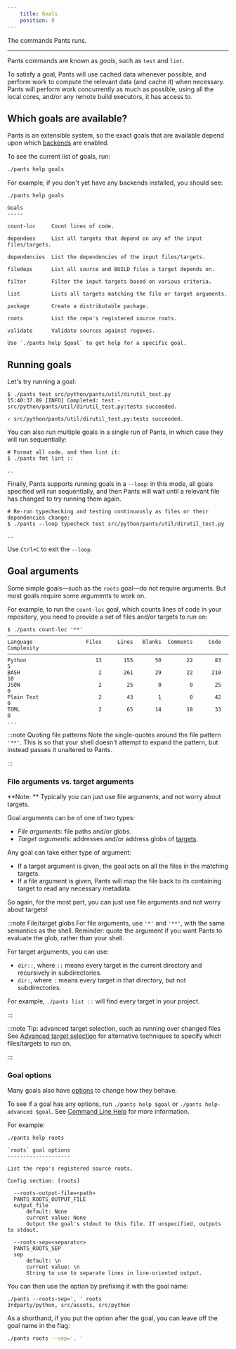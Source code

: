 ```yaml
---
    title: Goals
    position: 0
---
```


The commands Pants runs.

---

Pants commands are known as _goals_, such as `test` and `lint`.

To satisfy a goal, Pants will use cached data whenever possible, and perform work to compute the relevant data (and cache it) when necessary. Pants will perform work concurrently as much as possible, using all the local cores, and/or any remote build executors, it has access to.

## Which goals are available?

Pants is an extensible system, so the exact goals that are available depend upon which [backends](./backends.mdx) are enabled.

To see the current list of goals, run:

```bash
./pants help goals
```

For example, if you don't yet have any backends installed, you should see:

```text title="Shell"
./pants help goals

Goals
-----

count-loc     Count lines of code.

dependees     List all targets that depend on any of the input files/targets.

dependencies  List the dependencies of the input files/targets.

filedeps      List all source and BUILD files a target depends on.

filter        Filter the input targets based on various criteria.

list          Lists all targets matching the file or target arguments.

package       Create a distributable package.

roots         List the repo's registered source roots.

validate      Validate sources against regexes.

Use `./pants help $goal` to get help for a specific goal.
```

## Running goals

Let's try running a goal:

```text title="Shell"
$ ./pants test src/python/pants/util/dirutil_test.py
15:40:37.89 [INFO] Completed: test - src/python/pants/util/dirutil_test.py:tests succeeded.

✓ src/python/pants/util/dirutil_test.py:tests succeeded.
```

You can also run multiple goals in a single run of Pants, in which case they will run sequentially:

```text title="text"
# Format all code, and then lint it:
$ ./pants fmt lint ::

..
```

Finally, Pants supports running goals in a `--loop`: in this mode, all goals specified will run sequentially, and then Pants will wait until a relevant file has changed to try running them again.

```text title="text"
# Re-run typechecking and testing continuously as files or their dependencies change:
$ ./pants --loop typecheck test src/python/pants/util/dirutil_test.py

..
```

Use `Ctrl+C` to exit the `--loop`.

## Goal arguments

Some simple goals—such as the `roots` goal—do not require arguments. But most goals require some arguments to work on.

For example, to run the `count-loc` goal, which counts lines of code in your repository, you need to provide a set of files and/or targets to run on:

```text title="Shell"
$ ./pants count-loc '**'
───────────────────────────────────────────────────────────────────────────────
Language                 Files     Lines   Blanks  Comments     Code Complexity
───────────────────────────────────────────────────────────────────────────────
Python                      13       155       50        22       83          5
BASH                         2       261       29        22      210         10
JSON                         2        25        0         0       25          0
Plain Text                   2        43        1         0       42          0
TOML                         2        65       14        18       33          0
...
```

:::note Quoting file patterns
Note the single-quotes around the file pattern `'**'`. This is so that your shell doesn't attempt to expand the pattern, but instead passes it unaltered to Pants.

:::

### File arguments vs. target arguments

**Note: ** Typically you can just use file arguments, and not worry about targets.

Goal arguments can be of one of two types:

- _File arguments_: file paths and/or globs.
- _Target arguments_: addresses and/or address globs of [targets](./targets-and-build-files.mdx).

Any goal can take either type of argument:

- If a target argument is given, the goal acts on all the files in the matching targets.
- If a file argument is given, Pants will map the file back to its containing target to read any necessary metadata.

So again, for the most part, you can just use file arguments and not worry about targets!

:::note File/target globs
For file arguments, use `'*'` and `'**'`, with the same semantics as the shell. Reminder: quote the argument if you want Pants to evaluate the glob, rather than your shell.

For target arguments, you can use:

- `dir::`, where `::` means every target in the current directory and recursively in subdirectories.
- `dir:`, where `:` means every target in that directory, but not subdirectories.

For example, `./pants list ::` will find every target in your project.

:::

:::note Tip: advanced target selection, such as running over changed files
See [Advanced target selection](../advanced-target-selection.mdx) for alternative techniques to specify which files/targets to run on.

:::

### Goal options

Many goals also have [options](./options.mdx) to change how they behave.

To see if a goal has any options, run `./pants help $goal` or `./pants help-advanced $goal`. See [Command Line Help](/community/getting-help) for more information.

For example:

```
./pants help roots

`roots` goal options
--------------------

List the repo's registered source roots.

Config section: [roots]

  --roots-output-file=<path>
  PANTS_ROOTS_OUTPUT_FILE
  output_file
      default: None
      current value: None
      Output the goal's stdout to this file. If unspecified, outputs to stdout.

  --roots-sep=<separator>
  PANTS_ROOTS_SEP
  sep
      default: \n
      current value: \n
      String to use to separate lines in line-oriented output.
```

You can then use the option by prefixing it with the goal name:

```
./pants --roots-sep=', ' roots
3rdparty/python, src/assets, src/python
```

As a shorthand, if you put the option after the goal, you can leave off the goal name in the flag:

```bash
./pants roots --sep=', '
```
